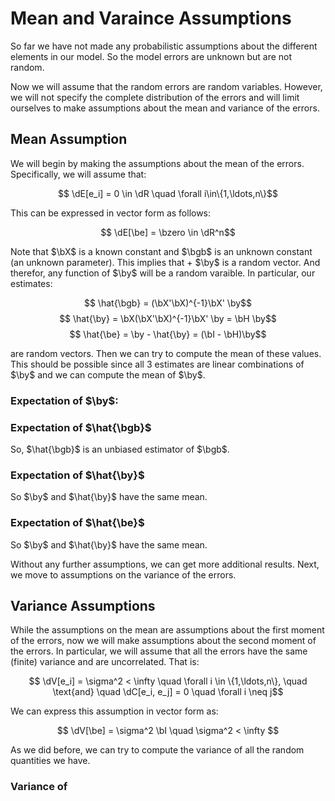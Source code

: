 # Mean and Varaince Assumptions

So far we have not made any probabilistic assumptions about the different 
elements in our model. So the model errors are unknown but are not random.

Now we will assume that the random errors are random variables. However, we will
not specify the complete distribution of the errors and will limit ourselves to
make assumptions about the mean and variance of the errors.

## Mean Assumption

We will begin by making the assumptions about the mean of the errors. 
Specifically, we will assume that:

$$ \dE[e_i] = 0 \in \dR \quad \forall i\in\{1,\ldots,n\}$$

This can be expressed in vector form as follows:

$$ \dE[\be] = \bzero \in \dR^n$$

Note that $\bX$ is a known constant and $\bgb$ is an unknown constant (an unknown 
parameter). This implies that \bX \bgb + $\by$ is a random vector. And therefor, any function
of $\by$ will be a random varaible. In particular, our estimates:

$$ \hat{\bgb} = (\bX'\bX)^{-1}\bX' \by$$
$$ \hat{\by} = \bX(\bX'\bX)^{-1}\bX' \by = \bH \by$$
$$ \hat{\be} = \by - \hat{\by} = (\bI - \bH)\by$$

are random vectors. Then we can try to compute the mean of these values. This 
should be possible since all 3 estimates are linear combinations of $\by$ and
we can compute the mean of $\by$.

### Expectation of $\by$:

\begin{align*}
\dE[\by] 
  &=  \dE[\bX \bgb + \be] \\
  &= \bX \bgb + \dE[\be] \\
  &= \bX \bgb
\end{align*}

### Expectation of $\hat{\bgb}$

\begin{align*}
\dE[\hat{\bgb}] 
  &= \dE[(\bX'\bX)^{-1}\bX' \by] \\
  &= (\bX'\bX)^{-1}\bX'\dE[\by] \\
  &= (\bX'\bX)^{-1}\bX' \bX \bgb \\
  &= \bgb \\
\end{align*}

So, $\hat{\bgb}$ is an unbiased estimator of $\bgb$.

### Expectation of $\hat{\by}$

\begin{align*}
\dE[\hat{\by}] 
  &= \dE[\bX \hat{\bgb}] \\
  &= \bX \dE[\hat{\bgb}] \\
  &= \bX \bgb \\
  &= \dE[\by] \\
\end{align*}

So $\by$ and $\hat{\by}$ have the same mean.

### Expectation of $\hat{\be}$

\begin{align*}
\dE[\hat{\be}] 
  &= \dE[\by - \hat{\by}] \\
  &= \dE[\by] - \dE[\hat{\by}] \\
  &= \bzero
\end{align*}

So $\by$ and $\hat{\by}$ have the same mean.

Without any further assumptions, we can get more additional results. Next, we
move to assumptions on the variance of the errors.

## Variance Assumptions

While the assumptions on the mean are assumptions about the first moment of the 
errors, now we will make assumptions about the second moment of the errors. In
particular, we will assume that all the errors have the same (finite) variance
and are uncorrelated. That is:

$$ \dV[e_i] = \sigma^2 < \infty \quad \forall i \in \{1,\ldots,n\}, \quad \text{and} \quad \dC[e_i, e_j] = 0 \quad \forall i \neq j$$

We can express this assumption in vector form as:

$$ \dV[\be] = \sigma^2 \bI \quad \sigma^2 < \infty $$

As we did before, we can try to compute the variance of all the random quantities
we have.

### Variance of \by

